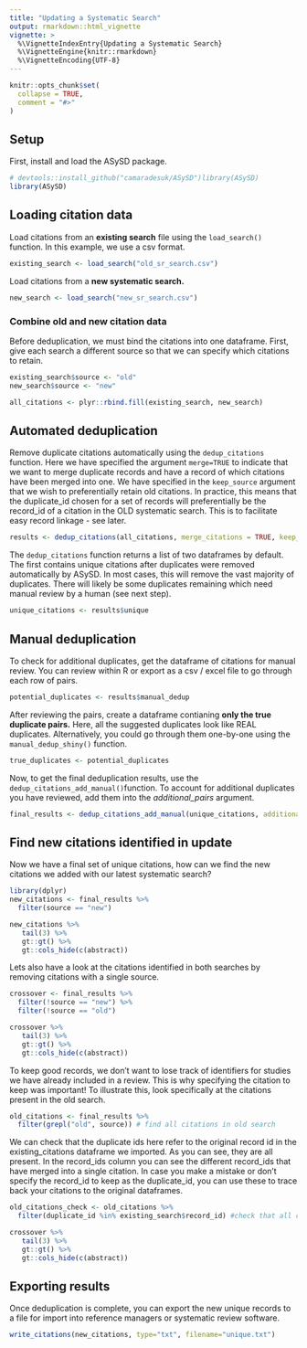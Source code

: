 ```yaml
---
title: "Updating a Systematic Search"
output: rmarkdown::html_vignette
vignette: >
  %\VignetteIndexEntry{Updating a Systematic Search}
  %\VignetteEngine{knitr::rmarkdown}
  %\VignetteEncoding{UTF-8}
---
```


```r
knitr::opts_chunk$set(
  collapse = TRUE,
  comment = "#>"
)
```

## **Setup**

First, install and load the ASySD package.

```r
# devtools::install_github("camaradesuk/ASySD")library(ASySD)
library(ASySD)
```

## **Loading citation data**

Load citations from an **existing search** file using the `load_search()` function. In this example, we use a csv format. 

```r
existing_search <- load_search("old_sr_search.csv")
```

Load citations from a **new systematic search.**

```r
new_search <- load_search("new_sr_search.csv")
```

### Combine old and new citation data

Before deduplication, we must bind the citations into one dataframe. First, give each search a different source so that we can specify which citations to retain.

```r
existing_search$source <- "old"
new_search$source <- "new"

all_citations <- plyr::rbind.fill(existing_search, new_search)
```

## Automated deduplication

Remove duplicate citations automatically using the `dedup_citations` function. Here we have specified the argument `merge=TRUE` to indicate that we want to merge duplicate records and have a record of which citations have been merged into one. We have specified in the `keep_source` argument that we wish to preferentially retain old citations. In practice, this means that the duplicate_id chosen for a set of records will preferentially be the record_id of a citation in the OLD systematic search. This is to facilitate easy record linkage - see later.

```r
results <- dedup_citations(all_citations, merge_citations = TRUE, keep_source = "old")
```

The `dedup_citations` function returns a list of two dataframes by default. The first contains unique citations after duplicates were removed automatically by ASySD. In most cases, this will remove the vast majority of duplicates. There will likely be some duplicates remaining which need manual review by a human (see next step).

```r
unique_citations <- results$unique
```

## Manual deduplication

To check for additional duplicates, get the dataframe of citations for manual review. You can review within R or export as a csv / excel file to go through each row of pairs.

```r
potential_duplicates <- results$manual_dedup
```

After reviewing the pairs, create a dataframe contianing **only the true duplicate pairs.** Here, all the suggested duplicates look like REAL duplicates. Alternatively, you could go through them one-by-one using the `manual_dedup_shiny()` function. 

```r
true_duplicates <- potential_duplicates
```

Now, to get the final deduplication results, use the `dedup_citations_add_manual()`function. To account for additional duplicates you have reviewed, add them into the *additional_pairs* argument.

```r
final_results <- dedup_citations_add_manual(unique_citations, additional_pairs = true_duplicates, merge_citations = TRUE, keep_source = "old")
```

## Find new citations identified in update

Now we have a final set of unique citations, how can we find the new citations we added with our latest systematic search?

```r
library(dplyr)
new_citations <- final_results %>%
  filter(source == "new") 

new_citations %>%
   tail(3) %>%
   gt::gt() %>%
   gt::cols_hide(c(abstract))
```

Lets also have a look at the citations identified in both searches by removing citations with a single source.

```r
crossover <- final_results %>%
  filter(!source == "new") %>%
  filter(!source == "old") 

crossover %>%
   tail(3) %>%
   gt::gt() %>%
   gt::cols_hide(c(abstract))
```

To keep good records, we don't want to lose track of identifiers for studies we have already included in a review. This is why specifying the citation to keep was important! To illustrate this, look specifically at the citations present in the old search.

```r
old_citations <- final_results %>%
  filter(grepl("old", source)) # find all citations in old search

```

We can check that the duplicate ids here refer to the original record id in the existing_citations dataframe we imported. As you can see, they are all present. In the record_ids column you can see the different record_ids that have merged into a single citation. In case you make a mistake or don't specify the record_id to keep as the duplicate_id, you can use these to trace back your citations to the original dataframes.

```r
old_citations_check <- old_citations %>%
  filter(duplicate_id %in% existing_search$record_id) #check that all citations use the OLD record_id as the duplicate_id

crossover %>%
   tail(3) %>%
   gt::gt() %>%
   gt::cols_hide(c(abstract))
```

## Exporting results

Once deduplication is complete, you can export the new unique records to a file for import into reference managers or systematic review software.

```r
write_citations(new_citations, type="txt", filename="unique.txt")
```


